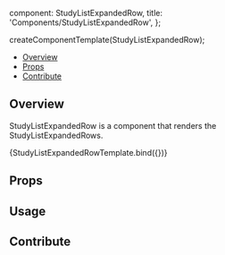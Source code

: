 

  component: StudyListExpandedRow,
  title: 'Components/StudyListExpandedRow',
};

<Meta
  title="Components/StudyListExpandedRow"
  component={StudyListExpandedRow}
/>

  createComponentTemplate(StudyListExpandedRow);

<Heading
  title="StudyListExpandedRow"
  componentRelativePath="StudyListExpandedRow/StudyListExpandedRow.js"
/>

- [Overview](#overview)
- [Props](#props)
- [Contribute](#contribute)

## Overview

StudyListExpandedRow is a component that renders the StudyListExpandedRows.

<Canvas>
  <Story
    name="Overview"
    args={{
      seriesTableColumns: {
        description: 'Description',
        seriesNumber: 'Series',
        modality: 'Modality',
        instances: 'Instances',
      },
      seriesTableDataSource: [],
    }}
  >
    {StudyListExpandedRowTemplate.bind({})}
  </Story>
</Canvas>

## Props

<ArgsTable of={StudyListExpandedRow} />

## Usage

## Contribute

<Footer componentRelativePath="StudyListExpandedRow/__stories__/studyListExpandedRow.stories.mdx" />
